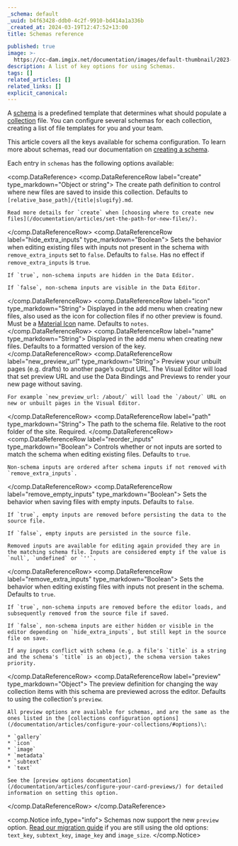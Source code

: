 ```yaml
---
_schema: default
_uuid: b4f63428-ddb0-4c2f-9910-bd414a1a336b
_created_at: 2024-03-19T12:47:52+13:00
title: Schemas reference

published: true
image: >-
  https://cc-dam.imgix.net/documentation/images/default-thumbnail/2023-Q4/CloudCannon-Documentation-Thumbnail.png
description: A list of key options for using Schemas.
tags: []
related_articles: []
related_links: []
explicit_canonical:
---
```

A [schema](/documentation/articles/what-is-a-schema/) is a predefined template that determines what should populate a [collection](/documentation/articles/what-is-a-collection/) file. You can configure several schemas for each collection, creating a list of file templates for you and your team.

This article covers all the keys available for schema configuration. To learn more about schemas, read our documentation on [creating a schema](/documentation/articles/create-a-schema/).

Each entry in `schemas` has the following options available:

<comp.DataReference>
 <comp.DataReferenceRow label="create" type_markdown="Object or string">
    The create path definition to control where new files are saved to inside this collection. Defaults to `[relative_base_path]/{title|slugify}.md`.

    Read more details for `create` when [choosing where to create new files](/documentation/articles/set-the-path-for-new-files/).
 </comp.DataReferenceRow>
  <comp.DataReferenceRow label="hide_extra_inputs" type_markdown="Boolean">
    Sets the behavior when editing existing files with inputs not present in the schema with `remove_extra_inputs` set to `false`. Defaults to `false`. Has no effect if `remove_extra_inputs` is `true`.

    If `true`, non-schema inputs are hidden in the Data Editor.

    If `false`, non-schema inputs are visible in the Data Editor.
 </comp.DataReferenceRow>
  <comp.DataReferenceRow label="icon" type_markdown="String">
    Displayed in the add menu when creating new files, also used as the icon for collection files if no other preview is found. Must be a [Material Icon](https://material.io/resources/icons/) name. Defaults to `notes`.
 </comp.DataReferenceRow>
  <comp.DataReferenceRow label="name" type_markdown="String">
    Displayed in the add menu when creating new files. Defaults to a formatted version of the key.
 </comp.DataReferenceRow>
  <comp.DataReferenceRow label="new_preview_url" type_markdown="String">
    Preview your unbuilt pages (e.g. drafts) to another page’s output URL. The Visual Editor will load that set preview URL and use the Data Bindings and Previews to render your new page without saving.

    For example `new_preview_url: /about/` will load the `/about/` URL on new or unbuilt pages in the Visual Editor.
 </comp.DataReferenceRow>
  <comp.DataReferenceRow label="path" type_markdown="String">
    The path to the schema file. Relative to the root folder of the site. Required.
 </comp.DataReferenceRow>
  <comp.DataReferenceRow label="reorder_inputs" type_markdown="Boolean">
    Controls whether or not inputs are sorted to match the schema when editing existing files. Defaults to `true`.

    Non-schema inputs are ordered after schema inputs if not removed with `remove_extra_inputs`.
 </comp.DataReferenceRow>
  <comp.DataReferenceRow label="remove_empty_inputs" type_markdown="Boolean">
    Sets the behavior when saving files with empty inputs. Defaults to `false`.

    If `true`, empty inputs are removed before persisting the data to the source file.

    If `false`, empty inputs are persisted in the source file.

    Removed inputs are available for editing again provided they are in the matching schema file. Inputs are considered empty if the value is `null`, `undefined` or `''`.
 </comp.DataReferenceRow>
  <comp.DataReferenceRow label="remove_extra_inputs" type_markdown="Boolean">
    Sets the behavior when editing existing files with inputs not present in the schema. Defaults to `true`.

    If `true`, non-schema inputs are removed before the editor loads, and subsequently removed from the source file if saved.

    If `false`, non-schema inputs are either hidden or visible in the editor depending on `hide_extra_inputs`, but still kept in the source file on save.

    If any inputs conflict with schema (e.g. a file's `title` is a string and the schema's `title` is an object), the schema version takes priority.
 </comp.DataReferenceRow>
  <comp.DataReferenceRow label="preview" type_markdown="Object">
    The preview definition for changing the way collection items with this schema are previewed across the editor. Defaults to using the collection's `preview`.

    All preview options are available for schemas, and are the same as the ones listed in the [collections configuration options](/documentation/articles/configure-your-collections/#options)\:

    * `gallery`
    * `icon`
    * `image`
    * `metadata`
    * `subtext`
    * `text`

    See the [preview options documentation](/documentation/articles/configure-your-card-previews/) for detailed information on setting this option.
 </comp.DataReferenceRow>
</comp.DataReference>

<comp.Notice info_type="info">
  Schemas now support the new `preview` option. [Read our migration guide](/documentation/articles/migrating-to-preview-options/) if you are still using the old options: `text_key`, `subtext_key`, `image_key` and `image_size`.
</comp.Notice>